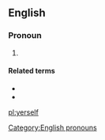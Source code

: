 ==English==

===Pronoun===
{{head|en|pronouns}}

# {{label|en|nonstandard|or|dialectal}} {{alternative form of|yourself|lang=en}}

====Related terms====
* {{l|en|yer}}
* {{l|en|yerselves}}

[[Category:English pronouns]]

[[pl:yerself]]